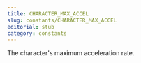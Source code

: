 ```yaml
---
title: CHARACTER_MAX_ACCEL
slug: constants/CHARACTER_MAX_ACCEL
editorial: stub
category: constants
---
```


<LSLConstant
	name="CHARACTER_MAX_ACCEL"
	type="integer"
	value="8"
/>

The character's maximum acceleration rate.
